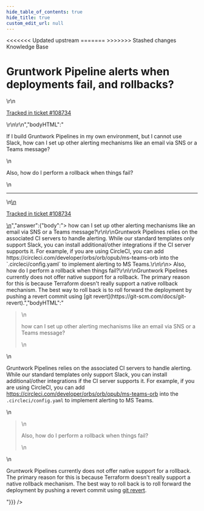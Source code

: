 ```yaml
---
hide_table_of_contents: true
hide_title: true
custom_edit_url: null
---
```



<head>
<<<<<<< Updated upstream
  <link rel="canonical" href="https://github.com/tnn-gruntwork-io/knowledge-base/discussions/452" />
=======
  <link rel="canonical" href="https://github.com/tnn-gruntwork-io/knowledge-base/discussions/452" />
>>>>>>> Stashed changes
</head>

<CenterLayout>
<span className="searchCategory">Knowledge Base</span>
<h1>Gruntwork Pipeline alerts when deployments fail, and rollbacks?</h1>
<GitHub discussion={{"id":"D_kwDOF8slf84APwhd","number":452,"author":{"login":"iangrunt"},"title":"Gruntwork Pipeline alerts when deployments fail, and rollbacks?","body":"\r\nIf I build Gruntwork Pipelines in my own environment, but I cannot use Slack, how can I set up other alerting mechanisms like an email via SNS or a Teams message? \r\n\r\nAlso, how do I perform a rollback when things fail?\r\n\r\n---\r\n\r\n<ins datetime=\"2022-06-09T14:08:49Z\">\r\n  <p><a href=\"https://support.gruntwork.io/hc/requests/108734\">Tracked in ticket #108734</a></p>\r\n</ins>\r\n","bodyHTML":"<p dir=\"auto\">If I build Gruntwork Pipelines in my own environment, but I cannot use Slack, how can I set up other alerting mechanisms like an email via SNS or a Teams message?</p>\n<p dir=\"auto\">Also, how do I perform a rollback when things fail?</p>\n<hr>\n<ins datetime=\"2022-06-09T14:08:49Z\">\n  <p dir=\"auto\"><a href=\"https://support.gruntwork.io/hc/requests/108734\" rel=\"nofollow\">Tracked in ticket #108734</a></p>\n</ins>","answer":{"body":"> how can I set up other alerting mechanisms like an email via SNS or a Teams message?\r\n\r\nGruntwork Pipelines relies on the associated CI servers to handle alerting. While our standard templates only support Slack, you can install additional/other integrations if the CI server supports it. For example, if you are using CircleCI, you can add https://circleci.com/developer/orbs/orb/opub/ms-teams-orb into the `.circleci/config.yaml` to implement alerting to MS Teams.\r\n\r\n> Also, how do I perform a rollback when things fail?\r\n\r\nGruntwork Pipelines currently does not offer native support for a rollback. The primary reason for this is because Terraform doesn't really support a native rollback mechanism. The best way to roll back is to roll forward the deployment by pushing a revert commit using [git revert](https://git-scm.com/docs/git-revert).","bodyHTML":"<blockquote>\n<p dir=\"auto\">how can I set up other alerting mechanisms like an email via SNS or a Teams message?</p>\n</blockquote>\n<p dir=\"auto\">Gruntwork Pipelines relies on the associated CI servers to handle alerting. While our standard templates only support Slack, you can install additional/other integrations if the CI server supports it. For example, if you are using CircleCI, you can add <a href=\"https://circleci.com/developer/orbs/orb/opub/ms-teams-orb\" rel=\"nofollow\">https://circleci.com/developer/orbs/orb/opub/ms-teams-orb</a> into the <code class=\"notranslate\">.circleci/config.yaml</code> to implement alerting to MS Teams.</p>\n<blockquote>\n<p dir=\"auto\">Also, how do I perform a rollback when things fail?</p>\n</blockquote>\n<p dir=\"auto\">Gruntwork Pipelines currently does not offer native support for a rollback. The primary reason for this is because Terraform doesn't really support a native rollback mechanism. The best way to roll back is to roll forward the deployment by pushing a revert commit using <a href=\"https://git-scm.com/docs/git-revert\" rel=\"nofollow\">git revert</a>.</p>"}}} />

</CenterLayout>
  

<!-- ##DOCS-SOURCER-START
{
  "sourcePlugin": "github-discussions",
  "hash": "aef1a0c7e095c250be01abbb556ec404"
}
##DOCS-SOURCER-END -->
